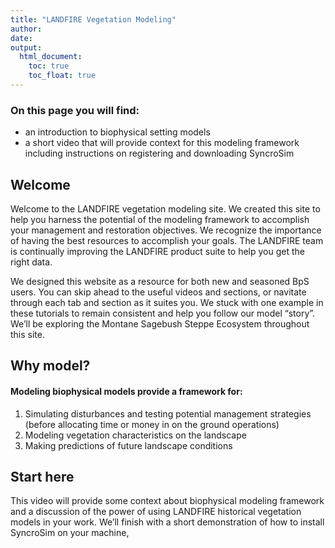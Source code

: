 ---
title: "LANDFIRE Vegetation Modeling"
author:
date: 
output:
  html_document:
    toc: true
    toc_float: true
---
### On this page you will find: 
+ an introduction to biophysical setting models
+ a short video that will provide context for this modeling framework including instructions on registering and downloading SyncroSim

## Welcome
Welcome to the LANDFIRE vegetation modeling site. We created this site to help you harness the potential of the modeling framework to accomplish your management and restoration objectives. We recognize the importance of having the best resources to accomplish your goals. The LANDFIRE team is continually improving the LANDFIRE product suite to help you get the right data.

We designed this website as a resource for both new and seasoned BpS users. You can skip ahead to the useful videos and sections, or navitate through each tab and section as it suites you. We stuck with one example in these tutorials to remain consistent and help you follow our model “story”. We’ll be exploring the Montane Sagebush Steppe Ecosystem throughout this site.


## Why model?  
#### Modeling biophysical models provide a framework for:  

1. Simulating disturbances and testing potential management strategies (before allocating time or money in on the ground operations) 
2. Modeling vegetation characteristics on the landscape  
3. Making predictions of future landscape conditions
<br>


## Start here
This video will provide some context about biophysical modeling framework and a discussion of the power of using LANDFIRE historical vegetation models in your work. We'll finish with a short demonstration of how to install SyncroSim on your machine, 


